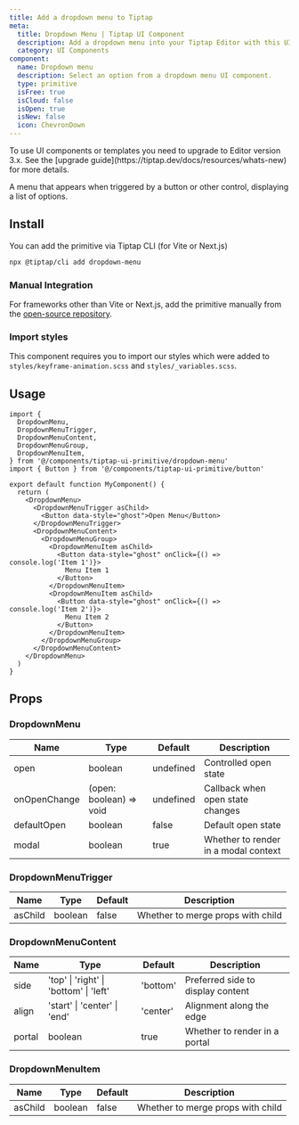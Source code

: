 ```yaml
---
title: Add a dropdown menu to Tiptap
meta:
  title: Dropdown Menu | Tiptap UI Component
  description: Add a dropdown menu into your Tiptap Editor with this UI Component. More in the docs!
  category: UI Components
component:
  name: Dropdown menu
  description: Select an option from a dropdown menu UI component.
  type: primitive
  isFree: true
  isCloud: false
  isOpen: true
  isNew: false
  icon: ChevronDown
---
```



<Callout title="Upgrade to v3" variant="warning">
  To use UI components or templates you need to upgrade to Editor version 3.x. See the [upgrade
  guide](https://tiptap.dev/docs/resources/whats-new) for more details.
</Callout>

A menu that appears when triggered by a button or other control, displaying a list of options.

<CodeDemo
  isScrollable
  src="https://template.tiptap.dev/preview/tiptap-ui-primitive/dropdown-menu"
/>

## Install

You can add the primitive via Tiptap CLI (for Vite or Next.js)

```bash
npx @tiptap/cli add dropdown-menu
```

### Manual Integration

For frameworks other than Vite or Next.js, add the primitive manually from the [open-source repository](https://github.com/ueberdosis/tiptap-ui-components/tree/main/apps/web/src/components/tiptap-ui-primitive/dropdown-menu).

### Import styles

This component requires you to import our styles which were added to `styles/keyframe-animation.scss` and `styles/_variables.scss`.

## Usage

```tsx
import {
  DropdownMenu,
  DropdownMenuTrigger,
  DropdownMenuContent,
  DropdownMenuGroup,
  DropdownMenuItem,
} from '@/components/tiptap-ui-primitive/dropdown-menu'
import { Button } from '@/components/tiptap-ui-primitive/button'

export default function MyComponent() {
  return (
    <DropdownMenu>
      <DropdownMenuTrigger asChild>
        <Button data-style="ghost">Open Menu</Button>
      </DropdownMenuTrigger>
      <DropdownMenuContent>
        <DropdownMenuGroup>
          <DropdownMenuItem asChild>
            <Button data-style="ghost" onClick={() => console.log('Item 1')}>
              Menu Item 1
            </Button>
          </DropdownMenuItem>
          <DropdownMenuItem asChild>
            <Button data-style="ghost" onClick={() => console.log('Item 2')}>
              Menu Item 2
            </Button>
          </DropdownMenuItem>
        </DropdownMenuGroup>
      </DropdownMenuContent>
    </DropdownMenu>
  )
}
```

## Props

### DropdownMenu

| Name         | Type                    | Default   | Description                          |
| ------------ | ----------------------- | --------- | ------------------------------------ |
| open         | boolean                 | undefined | Controlled open state                |
| onOpenChange | (open: boolean) => void | undefined | Callback when open state changes     |
| defaultOpen  | boolean                 | false     | Default open state                   |
| modal        | boolean                 | true      | Whether to render in a modal context |

### DropdownMenuTrigger

| Name    | Type    | Default | Description                       |
| ------- | ------- | ------- | --------------------------------- |
| asChild | boolean | false   | Whether to merge props with child |

### DropdownMenuContent

| Name   | Type                                   | Default  | Description                       |
| ------ | -------------------------------------- | -------- | --------------------------------- |
| side   | 'top' \| 'right' \| 'bottom' \| 'left' | 'bottom' | Preferred side to display content |
| align  | 'start' \| 'center' \| 'end'           | 'center' | Alignment along the edge          |
| portal | boolean                                | true     | Whether to render in a portal     |

### DropdownMenuItem

| Name    | Type    | Default | Description                       |
| ------- | ------- | ------- | --------------------------------- |
| asChild | boolean | false   | Whether to merge props with child |
